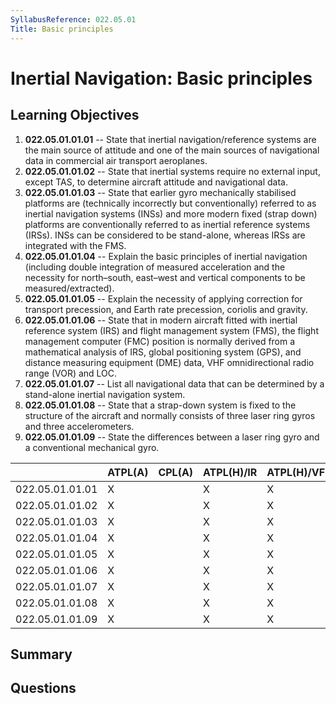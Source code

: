 ```yaml
---
SyllabusReference: 022.05.01
Title: Basic principles
---
```


# Inertial Navigation: Basic principles

## Learning Objectives

1. **022.05.01.01.01** -- State that inertial navigation/reference systems are
   the main source of attitude and one of the main sources of navigational data
   in commercial air transport aeroplanes.
2. **022.05.01.01.02** -- State that inertial systems require no external input,
   except TAS, to determine aircraft attitude and navigational data.
3. **022.05.01.01.03** -- State that earlier gyro mechanically stabilised
   platforms are (technically incorrectly but conventionally) referred to as
   inertial navigation systems (INSs) and more modern fixed (strap down)
   platforms are conventionally referred to as inertial reference systems
   (IRSs). INSs can be considered to be stand-alone, whereas IRSs are integrated
   with the FMS.
4. **022.05.01.01.04** -- Explain the basic principles of inertial navigation
   (including double integration of measured acceleration and the necessity for
   north–south, east–west and vertical components to be measured/extracted).
5. **022.05.01.01.05** -- Explain the necessity of applying correction for
   transport precession, and Earth rate precession, coriolis and gravity.
6. **022.05.01.01.06** -- State that in modern aircraft fitted with inertial
   reference system (IRS) and flight management system (FMS), the flight
   management computer (FMC) position is normally derived from a mathematical
   analysis of IRS, global positioning system (GPS), and distance measuring
   equipment (DME) data, VHF omnidirectional radio range (VOR) and LOC.
7. **022.05.01.01.07** -- List all navigational data that can be determined by a
   stand-alone inertial navigation system.
8. **022.05.01.01.08** -- State that a strap-down system is fixed to the
   structure of the aircraft and normally consists of three laser ring gyros and
   three accelerometers.
9. **022.05.01.01.09** -- State the differences between a laser ring gyro and a
   conventional mechanical gyro.

|                 | ATPL(A) | CPL(A) | ATPL(H)/IR | ATPL(H)/VFR | CPL(H) | IR  | CBIR(A) |
| --------------- | ------- | ------ | ---------- | ----------- | ------ | --- | ------- |
| 022.05.01.01.01 | X       |        | X          | X           |        |     |         |
| 022.05.01.01.02 | X       |        | X          | X           |        |     |         |
| 022.05.01.01.03 | X       |        | X          | X           |        |     |         |
| 022.05.01.01.04 | X       |        | X          | X           |        |     |         |
| 022.05.01.01.05 | X       |        | X          | X           |        |     |         |
| 022.05.01.01.06 | X       |        | X          | X           |        |     |         |
| 022.05.01.01.07 | X       |        | X          | X           |        |     |         |
| 022.05.01.01.08 | X       |        | X          | X           |        |     |         |
| 022.05.01.01.09 | X       |        | X          | X           |        |     |         |

## Summary

## Questions
